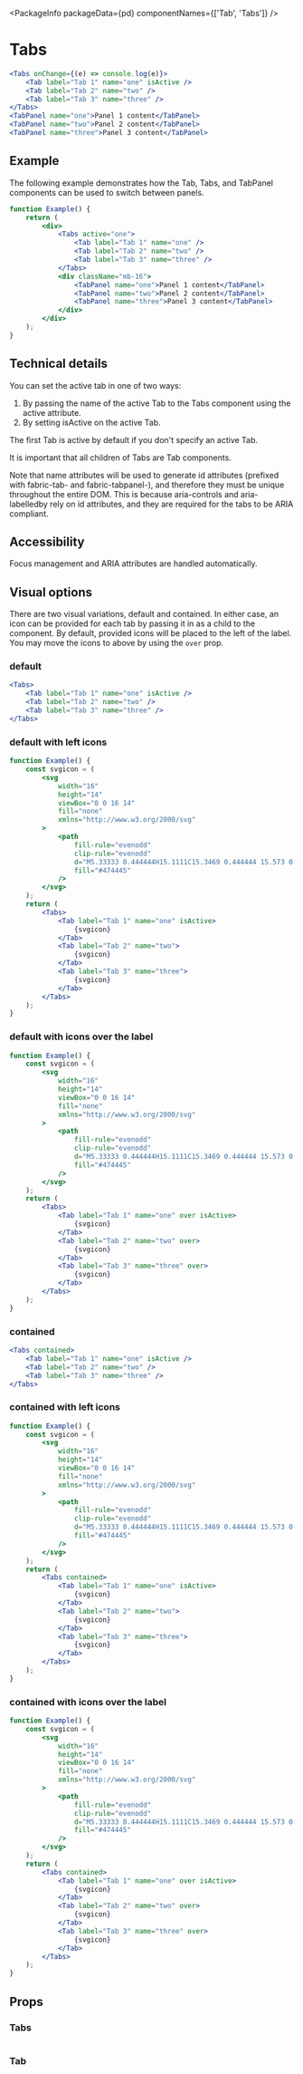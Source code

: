 
<PackageInfo packageData={pd} componentNames={['Tab', 'Tabs']} />

# Tabs

```jsx example
<Tabs onChange={(e) => console.log(e)}>
    <Tab label="Tab 1" name="one" isActive />
    <Tab label="Tab 2" name="two" />
    <Tab label="Tab 3" name="three" />
</Tabs>
<TabPanel name="one">Panel 1 content</TabPanel>
<TabPanel name="two">Panel 2 content</TabPanel>
<TabPanel name="three">Panel 3 content</TabPanel>
```

## Example

The following example demonstrates how the Tab, Tabs, and TabPanel components
can be used to switch between panels.

```jsx example
function Example() {
    return (
        <div>
            <Tabs active="one">
                <Tab label="Tab 1" name="one" />
                <Tab label="Tab 2" name="two" />
                <Tab label="Tab 3" name="three" />
            </Tabs>
            <div className="mb-16">
                <TabPanel name="one">Panel 1 content</TabPanel>
                <TabPanel name="two">Panel 2 content</TabPanel>
                <TabPanel name="three">Panel 3 content</TabPanel>
            </div>
        </div>
    );
}
```

## Technical details

You can set the active tab in one of two ways:

1. By passing the name of the active Tab to the Tabs component using the active
   attribute.
2. By setting isActive on the active Tab.

The first Tab is active by default if you don't specify an active Tab.

It is important that all children of Tabs are Tab components.

Note that name attributes will be used to generate id attributes (prefixed with
fabric-tab- and fabric-tabpanel-), and therefore they must be unique throughout
the entire DOM. This is because aria-controls and aria-labelledby rely on id
attributes, and they are required for the tabs to be ARIA compliant.

## Accessibility

Focus management and ARIA attributes are handled automatically.

## Visual options

There are two visual variations, default and contained. In either case, an icon
can be provided for each tab by passing it in as a child to the component. By
default, provided icons will be placed to the left of the label. You may move
the icons to above by using the `over` prop.

### default

```jsx example
<Tabs>
    <Tab label="Tab 1" name="one" isActive />
    <Tab label="Tab 2" name="two" />
    <Tab label="Tab 3" name="three" />
</Tabs>
```

### default with left icons

```jsx example
function Example() {
    const svgicon = (
        <svg
            width="16"
            height="14"
            viewBox="0 0 16 14"
            fill="none"
            xmlns="http://www.w3.org/2000/svg"
        >
            <path
                fill-rule="evenodd"
                clip-rule="evenodd"
                d="M5.33333 0.444444H15.1111C15.3469 0.444444 15.573 0.538095 15.7397 0.704794C15.9064 0.871493 16 1.09759 16 1.33333C16 1.56908 15.9064 1.79517 15.7397 1.96187C15.573 2.12857 15.3469 2.22222 15.1111 2.22222H5.33333C5.09759 2.22222 4.87149 2.12857 4.70479 1.96187C4.53809 1.79517 4.44444 1.56908 4.44444 1.33333C4.44444 1.09759 4.53809 0.871493 4.70479 0.704794C4.87149 0.538095 5.09759 0.444444 5.33333 0.444444ZM5.33333 5.77778H15.1111C15.3469 5.77778 15.573 5.87143 15.7397 6.03813C15.9064 6.20483 16 6.43092 16 6.66667C16 6.90241 15.9064 7.12851 15.7397 7.29521C15.573 7.46191 15.3469 7.55556 15.1111 7.55556H5.33333C5.09759 7.55556 4.87149 7.46191 4.70479 7.29521C4.53809 7.12851 4.44444 6.90241 4.44444 6.66667C4.44444 6.43092 4.53809 6.20483 4.70479 6.03813C4.87149 5.87143 5.09759 5.77778 5.33333 5.77778ZM5.33333 11.1111H15.1111C15.3469 11.1111 15.573 11.2048 15.7397 11.3715C15.9064 11.5382 16 11.7643 16 12C16 12.2357 15.9064 12.4618 15.7397 12.6285C15.573 12.7952 15.3469 12.8889 15.1111 12.8889H5.33333C5.09759 12.8889 4.87149 12.7952 4.70479 12.6285C4.53809 12.4618 4.44444 12.2357 4.44444 12C4.44444 11.7643 4.53809 11.5382 4.70479 11.3715C4.87149 11.2048 5.09759 11.1111 5.33333 11.1111ZM1.33333 5.33333C1.68696 5.33333 2.02609 5.47381 2.27614 5.72386C2.52619 5.97391 2.66667 6.31304 2.66667 6.66667C2.66667 7.02029 2.52619 7.35943 2.27614 7.60948C2.02609 7.85952 1.68696 8 1.33333 8C0.979711 8 0.640573 7.85952 0.390524 7.60948C0.140476 7.35943 0 7.02029 0 6.66667C0 6.31304 0.140476 5.97391 0.390524 5.72386C0.640573 5.47381 0.979711 5.33333 1.33333 5.33333ZM1.33333 10.6667C1.68696 10.6667 2.02609 10.8071 2.27614 11.0572C2.52619 11.3072 2.66667 11.6464 2.66667 12C2.66667 12.3536 2.52619 12.6928 2.27614 12.9428C2.02609 13.1929 1.68696 13.3333 1.33333 13.3333C0.979711 13.3333 0.640573 13.1929 0.390524 12.9428C0.140476 12.6928 0 12.3536 0 12C0 11.6464 0.140476 11.3072 0.390524 11.0572C0.640573 10.8071 0.979711 10.6667 1.33333 10.6667ZM1.33333 0C1.68696 0 2.02609 0.140476 2.27614 0.390524C2.52619 0.640573 2.66667 0.979711 2.66667 1.33333C2.66667 1.68696 2.52619 2.02609 2.27614 2.27614C2.02609 2.52619 1.68696 2.66667 1.33333 2.66667C0.979711 2.66667 0.640573 2.52619 0.390524 2.27614C0.140476 2.02609 0 1.68696 0 1.33333C0 0.979711 0.140476 0.640573 0.390524 0.390524C0.640573 0.140476 0.979711 0 1.33333 0Z"
                fill="#474445"
            />
        </svg>
    );
    return (
        <Tabs>
            <Tab label="Tab 1" name="one" isActive>
                {svgicon}
            </Tab>
            <Tab label="Tab 2" name="two">
                {svgicon}
            </Tab>
            <Tab label="Tab 3" name="three">
                {svgicon}
            </Tab>
        </Tabs>
    );
}
```

### default with icons over the label

```jsx example
function Example() {
    const svgicon = (
        <svg
            width="16"
            height="14"
            viewBox="0 0 16 14"
            fill="none"
            xmlns="http://www.w3.org/2000/svg"
        >
            <path
                fill-rule="evenodd"
                clip-rule="evenodd"
                d="M5.33333 0.444444H15.1111C15.3469 0.444444 15.573 0.538095 15.7397 0.704794C15.9064 0.871493 16 1.09759 16 1.33333C16 1.56908 15.9064 1.79517 15.7397 1.96187C15.573 2.12857 15.3469 2.22222 15.1111 2.22222H5.33333C5.09759 2.22222 4.87149 2.12857 4.70479 1.96187C4.53809 1.79517 4.44444 1.56908 4.44444 1.33333C4.44444 1.09759 4.53809 0.871493 4.70479 0.704794C4.87149 0.538095 5.09759 0.444444 5.33333 0.444444ZM5.33333 5.77778H15.1111C15.3469 5.77778 15.573 5.87143 15.7397 6.03813C15.9064 6.20483 16 6.43092 16 6.66667C16 6.90241 15.9064 7.12851 15.7397 7.29521C15.573 7.46191 15.3469 7.55556 15.1111 7.55556H5.33333C5.09759 7.55556 4.87149 7.46191 4.70479 7.29521C4.53809 7.12851 4.44444 6.90241 4.44444 6.66667C4.44444 6.43092 4.53809 6.20483 4.70479 6.03813C4.87149 5.87143 5.09759 5.77778 5.33333 5.77778ZM5.33333 11.1111H15.1111C15.3469 11.1111 15.573 11.2048 15.7397 11.3715C15.9064 11.5382 16 11.7643 16 12C16 12.2357 15.9064 12.4618 15.7397 12.6285C15.573 12.7952 15.3469 12.8889 15.1111 12.8889H5.33333C5.09759 12.8889 4.87149 12.7952 4.70479 12.6285C4.53809 12.4618 4.44444 12.2357 4.44444 12C4.44444 11.7643 4.53809 11.5382 4.70479 11.3715C4.87149 11.2048 5.09759 11.1111 5.33333 11.1111ZM1.33333 5.33333C1.68696 5.33333 2.02609 5.47381 2.27614 5.72386C2.52619 5.97391 2.66667 6.31304 2.66667 6.66667C2.66667 7.02029 2.52619 7.35943 2.27614 7.60948C2.02609 7.85952 1.68696 8 1.33333 8C0.979711 8 0.640573 7.85952 0.390524 7.60948C0.140476 7.35943 0 7.02029 0 6.66667C0 6.31304 0.140476 5.97391 0.390524 5.72386C0.640573 5.47381 0.979711 5.33333 1.33333 5.33333ZM1.33333 10.6667C1.68696 10.6667 2.02609 10.8071 2.27614 11.0572C2.52619 11.3072 2.66667 11.6464 2.66667 12C2.66667 12.3536 2.52619 12.6928 2.27614 12.9428C2.02609 13.1929 1.68696 13.3333 1.33333 13.3333C0.979711 13.3333 0.640573 13.1929 0.390524 12.9428C0.140476 12.6928 0 12.3536 0 12C0 11.6464 0.140476 11.3072 0.390524 11.0572C0.640573 10.8071 0.979711 10.6667 1.33333 10.6667ZM1.33333 0C1.68696 0 2.02609 0.140476 2.27614 0.390524C2.52619 0.640573 2.66667 0.979711 2.66667 1.33333C2.66667 1.68696 2.52619 2.02609 2.27614 2.27614C2.02609 2.52619 1.68696 2.66667 1.33333 2.66667C0.979711 2.66667 0.640573 2.52619 0.390524 2.27614C0.140476 2.02609 0 1.68696 0 1.33333C0 0.979711 0.140476 0.640573 0.390524 0.390524C0.640573 0.140476 0.979711 0 1.33333 0Z"
                fill="#474445"
            />
        </svg>
    );
    return (
        <Tabs>
            <Tab label="Tab 1" name="one" over isActive>
                {svgicon}
            </Tab>
            <Tab label="Tab 2" name="two" over>
                {svgicon}
            </Tab>
            <Tab label="Tab 3" name="three" over>
                {svgicon}
            </Tab>
        </Tabs>
    );
}
```

### contained

```jsx example
<Tabs contained>
    <Tab label="Tab 1" name="one" isActive />
    <Tab label="Tab 2" name="two" />
    <Tab label="Tab 3" name="three" />
</Tabs>
```

### contained with left icons

```jsx example
function Example() {
    const svgicon = (
        <svg
            width="16"
            height="14"
            viewBox="0 0 16 14"
            fill="none"
            xmlns="http://www.w3.org/2000/svg"
        >
            <path
                fill-rule="evenodd"
                clip-rule="evenodd"
                d="M5.33333 0.444444H15.1111C15.3469 0.444444 15.573 0.538095 15.7397 0.704794C15.9064 0.871493 16 1.09759 16 1.33333C16 1.56908 15.9064 1.79517 15.7397 1.96187C15.573 2.12857 15.3469 2.22222 15.1111 2.22222H5.33333C5.09759 2.22222 4.87149 2.12857 4.70479 1.96187C4.53809 1.79517 4.44444 1.56908 4.44444 1.33333C4.44444 1.09759 4.53809 0.871493 4.70479 0.704794C4.87149 0.538095 5.09759 0.444444 5.33333 0.444444ZM5.33333 5.77778H15.1111C15.3469 5.77778 15.573 5.87143 15.7397 6.03813C15.9064 6.20483 16 6.43092 16 6.66667C16 6.90241 15.9064 7.12851 15.7397 7.29521C15.573 7.46191 15.3469 7.55556 15.1111 7.55556H5.33333C5.09759 7.55556 4.87149 7.46191 4.70479 7.29521C4.53809 7.12851 4.44444 6.90241 4.44444 6.66667C4.44444 6.43092 4.53809 6.20483 4.70479 6.03813C4.87149 5.87143 5.09759 5.77778 5.33333 5.77778ZM5.33333 11.1111H15.1111C15.3469 11.1111 15.573 11.2048 15.7397 11.3715C15.9064 11.5382 16 11.7643 16 12C16 12.2357 15.9064 12.4618 15.7397 12.6285C15.573 12.7952 15.3469 12.8889 15.1111 12.8889H5.33333C5.09759 12.8889 4.87149 12.7952 4.70479 12.6285C4.53809 12.4618 4.44444 12.2357 4.44444 12C4.44444 11.7643 4.53809 11.5382 4.70479 11.3715C4.87149 11.2048 5.09759 11.1111 5.33333 11.1111ZM1.33333 5.33333C1.68696 5.33333 2.02609 5.47381 2.27614 5.72386C2.52619 5.97391 2.66667 6.31304 2.66667 6.66667C2.66667 7.02029 2.52619 7.35943 2.27614 7.60948C2.02609 7.85952 1.68696 8 1.33333 8C0.979711 8 0.640573 7.85952 0.390524 7.60948C0.140476 7.35943 0 7.02029 0 6.66667C0 6.31304 0.140476 5.97391 0.390524 5.72386C0.640573 5.47381 0.979711 5.33333 1.33333 5.33333ZM1.33333 10.6667C1.68696 10.6667 2.02609 10.8071 2.27614 11.0572C2.52619 11.3072 2.66667 11.6464 2.66667 12C2.66667 12.3536 2.52619 12.6928 2.27614 12.9428C2.02609 13.1929 1.68696 13.3333 1.33333 13.3333C0.979711 13.3333 0.640573 13.1929 0.390524 12.9428C0.140476 12.6928 0 12.3536 0 12C0 11.6464 0.140476 11.3072 0.390524 11.0572C0.640573 10.8071 0.979711 10.6667 1.33333 10.6667ZM1.33333 0C1.68696 0 2.02609 0.140476 2.27614 0.390524C2.52619 0.640573 2.66667 0.979711 2.66667 1.33333C2.66667 1.68696 2.52619 2.02609 2.27614 2.27614C2.02609 2.52619 1.68696 2.66667 1.33333 2.66667C0.979711 2.66667 0.640573 2.52619 0.390524 2.27614C0.140476 2.02609 0 1.68696 0 1.33333C0 0.979711 0.140476 0.640573 0.390524 0.390524C0.640573 0.140476 0.979711 0 1.33333 0Z"
                fill="#474445"
            />
        </svg>
    );
    return (
        <Tabs contained>
            <Tab label="Tab 1" name="one" isActive>
                {svgicon}
            </Tab>
            <Tab label="Tab 2" name="two">
                {svgicon}
            </Tab>
            <Tab label="Tab 3" name="three">
                {svgicon}
            </Tab>
        </Tabs>
    );
}
```

### contained with icons over the label

```jsx example
function Example() {
    const svgicon = (
        <svg
            width="16"
            height="14"
            viewBox="0 0 16 14"
            fill="none"
            xmlns="http://www.w3.org/2000/svg"
        >
            <path
                fill-rule="evenodd"
                clip-rule="evenodd"
                d="M5.33333 0.444444H15.1111C15.3469 0.444444 15.573 0.538095 15.7397 0.704794C15.9064 0.871493 16 1.09759 16 1.33333C16 1.56908 15.9064 1.79517 15.7397 1.96187C15.573 2.12857 15.3469 2.22222 15.1111 2.22222H5.33333C5.09759 2.22222 4.87149 2.12857 4.70479 1.96187C4.53809 1.79517 4.44444 1.56908 4.44444 1.33333C4.44444 1.09759 4.53809 0.871493 4.70479 0.704794C4.87149 0.538095 5.09759 0.444444 5.33333 0.444444ZM5.33333 5.77778H15.1111C15.3469 5.77778 15.573 5.87143 15.7397 6.03813C15.9064 6.20483 16 6.43092 16 6.66667C16 6.90241 15.9064 7.12851 15.7397 7.29521C15.573 7.46191 15.3469 7.55556 15.1111 7.55556H5.33333C5.09759 7.55556 4.87149 7.46191 4.70479 7.29521C4.53809 7.12851 4.44444 6.90241 4.44444 6.66667C4.44444 6.43092 4.53809 6.20483 4.70479 6.03813C4.87149 5.87143 5.09759 5.77778 5.33333 5.77778ZM5.33333 11.1111H15.1111C15.3469 11.1111 15.573 11.2048 15.7397 11.3715C15.9064 11.5382 16 11.7643 16 12C16 12.2357 15.9064 12.4618 15.7397 12.6285C15.573 12.7952 15.3469 12.8889 15.1111 12.8889H5.33333C5.09759 12.8889 4.87149 12.7952 4.70479 12.6285C4.53809 12.4618 4.44444 12.2357 4.44444 12C4.44444 11.7643 4.53809 11.5382 4.70479 11.3715C4.87149 11.2048 5.09759 11.1111 5.33333 11.1111ZM1.33333 5.33333C1.68696 5.33333 2.02609 5.47381 2.27614 5.72386C2.52619 5.97391 2.66667 6.31304 2.66667 6.66667C2.66667 7.02029 2.52619 7.35943 2.27614 7.60948C2.02609 7.85952 1.68696 8 1.33333 8C0.979711 8 0.640573 7.85952 0.390524 7.60948C0.140476 7.35943 0 7.02029 0 6.66667C0 6.31304 0.140476 5.97391 0.390524 5.72386C0.640573 5.47381 0.979711 5.33333 1.33333 5.33333ZM1.33333 10.6667C1.68696 10.6667 2.02609 10.8071 2.27614 11.0572C2.52619 11.3072 2.66667 11.6464 2.66667 12C2.66667 12.3536 2.52619 12.6928 2.27614 12.9428C2.02609 13.1929 1.68696 13.3333 1.33333 13.3333C0.979711 13.3333 0.640573 13.1929 0.390524 12.9428C0.140476 12.6928 0 12.3536 0 12C0 11.6464 0.140476 11.3072 0.390524 11.0572C0.640573 10.8071 0.979711 10.6667 1.33333 10.6667ZM1.33333 0C1.68696 0 2.02609 0.140476 2.27614 0.390524C2.52619 0.640573 2.66667 0.979711 2.66667 1.33333C2.66667 1.68696 2.52619 2.02609 2.27614 2.27614C2.02609 2.52619 1.68696 2.66667 1.33333 2.66667C0.979711 2.66667 0.640573 2.52619 0.390524 2.27614C0.140476 2.02609 0 1.68696 0 1.33333C0 0.979711 0.140476 0.640573 0.390524 0.390524C0.640573 0.140476 0.979711 0 1.33333 0Z"
                fill="#474445"
            />
        </svg>
    );
    return (
        <Tabs contained>
            <Tab label="Tab 1" name="one" over isActive>
                {svgicon}
            </Tab>
            <Tab label="Tab 2" name="two" over>
                {svgicon}
            </Tab>
            <Tab label="Tab 3" name="three" over>
                {svgicon}
            </Tab>
        </Tabs>
    );
}
```

## Props

### Tabs

```props packages/tabs/src/component-tabs.tsx

```

### Tab

```props packages/tabs/src/component-tab.tsx

```
